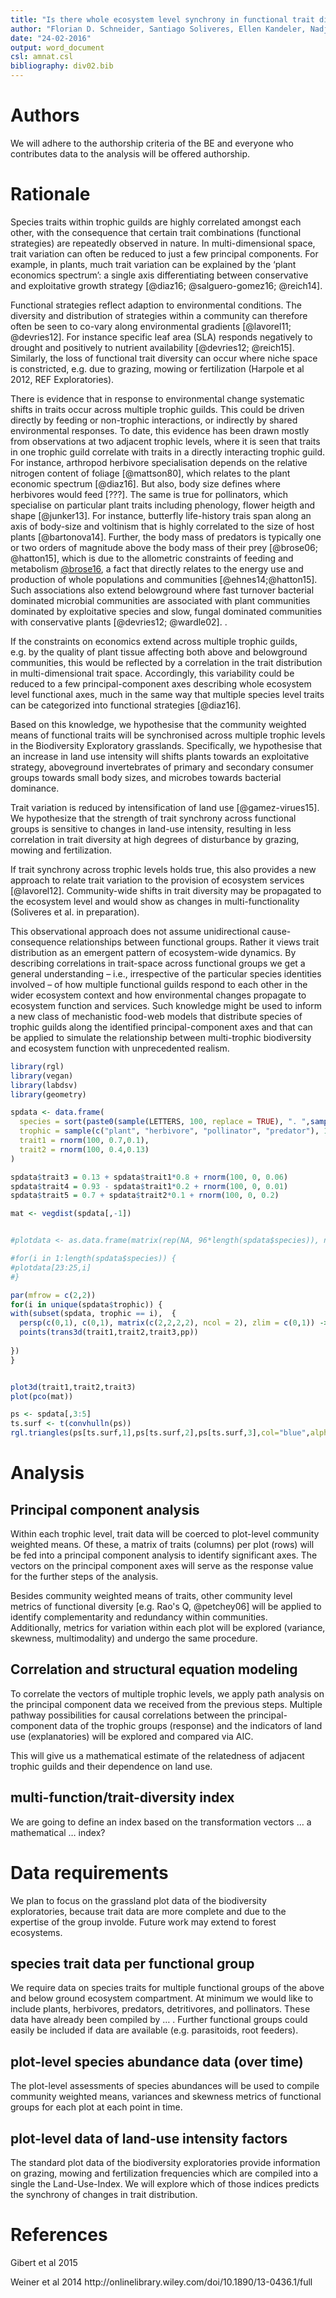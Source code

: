 ```yaml
---
title: "Is there whole ecosystem level synchrony in functional trait distribution?"
author: "Florian D. Schneider, Santiago Soliveres, Ellen Kandeler, Nadja Simons, Martin Goßner, Markus Fischer, Nico Blüthgen, Pete Manning"
date: "24-02-2016"
output: word_document
csl: amnat.csl
bibliography: div02.bib
---
```



# Authors

We will adhere to the authorship criteria of the BE and everyone who contributes data to the analysis will be offered authorship. 


# Rationale

<!-- 1.	Functional traits covary strongly, meaning that particular trait combinations (functional strategies) are repeatedly observed in nature -->
Species traits within trophic guilds are highly correlated amongst each other, with the consequence that certain trait combinations (functional strategies) are repeatedly observed in nature. In multi-dimensional space, trait variation can often be reduced to just a few principal components. For example, in plants, much trait variation can be explained by the 'plant economics spectrum': a single axis differentiating between conservative and exploitative growth strategy [@diaz16; @salguero-gomez16; @reich14]. 

<!-- 2.	These strategies are adaptaive, therefore they are often seen to covary strongly with environmental gradients (e.g. SLA increases across fertility gradients). -->
Functional strategies reflect adaption to environmental conditions. The diversity and distribution of strategies within a community can therefore often be seen to co-vary along environmental gradients [@lavorel11; @devries12]. 
For instance specific leaf area (SLA) responds negatively to drought and positively to nutrient availability [@devries12; @reich15]. Similarly, the loss of functional trait diversity can occur where niche space is constricted, e.g. due to grazing, mowing or fertilization (Harpole et al 2012, REF Exploratories). 
<!--Thus monitoring the trait distribution of ecological communities along gradients of environmental stress informs about the risks to functional diversity of ecosystems (REF).-->

<!-- 3.	There are also consistent trait linkages between trophic levels, e.g. predators are bigger than prey and certain herbivores feed on certain plant types. -->
There is evidence that in response to environmental change systematic shifts in traits occur across multiple trophic guilds. This could be driven directly by feeding or non-trophic interactions, or indirectly by shared environmental responses. 
To date, this evidence has been drawn mostly from observations at two adjacent trophic levels, where it is seen that traits in one trophic guild correlate with traits in a directly interacting trophic guild. 
For instance, arthropod herbivore specialisation depends on the relative nitrogen content of foliage [@mattson80], which relates to the plant economic spectrum [@diaz16]. But also, body size defines where herbivores would feed [???].
The same is true for pollinators, which specialise on particular plant traits including phenology, flower heigth and shape [@junker13]. For instance, butterfly life-history trais span along an axis of body-size and voltinism that is highly correlated to the size of host plants [@bartonova14].
Further, the body mass of predators is typically one or two orders of magnitude above the body mass of their prey [@brose06; @hatton15], which is due to the allometric constraints of feeding and metabolism [@brose16](Brose et al 2012), a fact that directly relates to the energy use and production of whole populations and communities [@ehnes14;@hatton15].
Such associations also extend belowground where fast turnover bacterial dominated microbial communities are associated with plant communities dominated by exploitative species and slow, fungal dominated communities with conservative plants [@devries12; @wardle02]. <!--Communities and ecosystems book.  Chagnon et al -->. 

If the constraints on economics extend across multiple trophic guilds, e.g. by the quality of plant tissue affecting both above and belowground communities, this would be reflected by a correlation in the trait distribution in multi-dimensional trait space. 
Accordingly, this variability could be reduced to a few principal-component axes describing whole ecosystem level functional axes, much in the same way that multiple species level traits can be categorized into functional strategies [@diaz16]. 

<!-- 4.	Based on this knowledge we hypothesise that functional traits will covary across multiple trophic levels across environmental gradients, such as land use. The diversity in traits should also vary as well as the mean, alongside changes in species richness and environmental heterogeneity. -->
Based on this knowledge, we hypothesise that the community weighted means of functional traits will be synchronised across multiple trophic levels in the Biodiversity Exploratory grasslands. 
Specifically, we hypothesise that an increase in land use intensity will shifts plants towards an exploitative strategy, aboveground invertebrates of primary and secondary consumer groups towards small body sizes, and microbes towards bacterial dominance. 

Trait variation is reduced by intensification of land use  [@gamez-virues15]. We hypothesize that the strength of trait synchrony across functional groups is sensitive to changes in land-use intensity, resulting in less correlation in trait diversity at high degrees of disturbance by grazing, mowing and fertilization.

<!-- 5.	This synchronous change is akin to a whole ecosystem level functional strategy axis and distribution, something which has not been described previously. However, it is likely that if such axes exist then they will have consistent functional effects, e.g. a whole ecosystem level ‘fast’ strategy with exploitative, fast growing species and fast ecosystem process rates. -->

<!-- 6.	If we discover axes we will relate these to function.(keep this last part short for now as even just doing the former is a lot of work I think.  -->
If trait synchrony across trophic levels holds true, this also provides a new approach to relate trait variation to the provision of ecosystem services [@lavorel12]. Community-wide shifts in trait diversity may be propagated to the ecosystem level and would show as changes in multi-functionality (Soliveres et al. in preparation). 

This observational approach does not assume unidirectional cause-consequence relationships between functional groups. Rather it views trait distribution as an emergent pattern of ecosystem-wide dynamics. 
By describing correlations in trait-space across functional groups we get a general understanding -- i.e., irrespective of the particular species identities involved -- of how multiple functional guilds respond to each other in the wider ecosystem context and how environmental changes propagate to ecosystem function and services. 
Such knowledge might be used to inform a new class of mechanistic food-web models that distribute species of trophic guilds along the identified principal-component axes and that can be applied to simulate the relationship between multi-trophic biodiversity and ecosystem function with unprecedented realism. 



```r
library(rgl)
library(vegan)
library(labdsv)
library(geometry)

spdata <- data.frame(
  species = sort(paste0(sample(LETTERS, 100, replace = TRUE), ". ",sample(letters, 100, replace = TRUE),".")),
  trophic = sample(c("plant", "herbivore", "pollinator", "predator"), 100, replace = TRUE), 
  trait1 = rnorm(100, 0.7,0.1),
  trait2 = rnorm(100, 0.4,0.13)
)

spdata$trait3 = 0.13 + spdata$trait1*0.8 + rnorm(100, 0, 0.06) 
spdata$trait4 = 0.93 - spdata$trait1*0.2 + rnorm(100, 0, 0.01) 
spdata$trait5 = 0.7 + spdata$trait2*0.1 + rnorm(100, 0, 0.2) 

mat <- vegdist(spdata[,-1]) 


#plotdata <- as.data.frame(matrix(rep(NA, 96*length(spdata$species)), ncol = length(spdata$species), dimnames = list(paste0(rep(c("HAI","SCH","ALB"), each = 32), formatC(1:96, width = 2,flag = "0") ), spdata$species )))

#for(i in 1:length(spdata$species)) {
#plotdata[23:25,i]
#}

par(mfrow = c(2,2))  
for(i in unique(spdata$trophic)) {
with(subset(spdata, trophic == i),  {
  persp(c(0,1), c(0,1), matrix(c(2,2,2,2), ncol = 2), zlim = c(0,1)) -> pp
  points(trans3d(trait1,trait2,trait3,pp))
  
})
}


plot3d(trait1,trait2,trait3)
plot(pco(mat))

ps <- spdata[,3:5]
ts.surf <- t(convhulln(ps))
rgl.triangles(ps[ts.surf,1],ps[ts.surf,2],ps[ts.surf,3],col="blue",alpha=.2)
```



# Analysis

## Principal component analysis

Within each trophic level, trait data will be coerced to plot-level community weighted means. Of these, a matrix of traits (columns) per plot (rows) will be fed into a principal component analysis to identify significant axes. The vectors on the principal component axes will serve as the response value for the further steps of the analysis.  

Besides community weighted means of traits, other community level metrics of functional diversity [e.g. Rao's Q, @petchey06] will be applied to identify complementarity and redundancy within communities.  
Additionally, metrics for variation within each plot will be explored (variance, skewness, multimodality) and undergo the same procedure. 

## Correlation and structural equation modeling

To correlate the vectors of multiple trophic levels, we apply path analysis on the principal component data we received from the previous steps.
Multiple pathway possibilities for causal correlations between the principal-component data of the trophic groups (response) and the indicators of land use (explanatories) will be explored and compared via AIC.  

This will give us a mathematical estimate of the relatedness of adjacent trophic guilds and their dependence on land use. 

## multi-function/trait-diversity index

We are going to define an index based on the transformation vectors ... a mathematical ... index? 


# Data requirements

We plan to focus on the grassland plot data of the biodiversity exploratories, because trait data are more complete and due to the expertise of the group involde. Future work may extend to forest ecosystems.

## species trait data per functional group

We require data on species traits for multiple functional groups of the above and below ground ecosystem compartment. At minimum we would like to include plants, herbivores, predators, detritivores, and pollinators. These data have already been compiled by ... .
Further functional groups could easily be included if data are available (e.g. parasitoids, root feeders). 

## plot-level species abundance data (over time)

The plot-level assessments of species abundances will be used to compile community weighted means, variances and skewness metrics of functional groups for each plot at each point in time. 

## plot-level data of land-use intensity factors 

The standard plot data of the biodiversity exploratories provide information on grazing, mowing and fertilization frequencies which are compiled into a single the Land-Use-Index. We will explore which of those indices predicts the synchrony of changes in trait distribution. 

<!-- ## quantitative data on ecosystem services per plot
On the plot level, we would like to correlate the synchrony in functional-group trait-spaces with the  multi-functionality of ecosystems. Therefore, we require quantitative data on multiple ecosystem services, which has already been compiled by Allan et al. 
-->

# References

Gibert et al 2015


Weiner et al 2014
http://onlinelibrary.wiley.com/doi/10.1890/13-0436.1/full